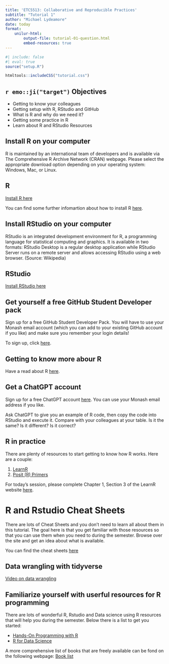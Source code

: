 ```yaml
---
title: 'ETC5513: Collaborative and Reproducible Practices'
subtitle: "Tutorial 1"
author: "Michael Lydeamore"
date: today
format:
    unilur-html:
        output-file: tutorial-01-question.html
        embed-resources: true
---
```



```r
#| include: false
#| eval: true
source("setup.R")
```

```r
htmltools::includeCSS("tutorial.css")
```


## `r emo::ji("target")` Objectives

* Getting to know your colleagues
* Getting setup with R, RStudio and GitHub
* What is R and why do we need it?
* Getting some practice in R
* Learn about R and RStudio Resources

## Install R on your computer

R is maintained by an international team of developers and is available via The Comprehensive R Archive Network (CRAN) webpage. Please select the appropriate download option depending on your operating system: Windows, Mac, or Linux.

::: {.callout-tip}
## R
[Install R here](https://cran.r-project.org/)
:::

You can find some further infomartion about how to install R [here](https://learnr.numbat.space/chapter1).

## Install RStudio on your computer

RStudio is an integrated development environment for R, a programming language for statistical computing and graphics. It is available in two formats: RStudio Desktop is a regular desktop application while RStudio Server runs on a remote server and allows accessing RStudio using a web browser. (Source: Wikipedia)

::: {.callout-tip}
## RStudio
[Install RStudio here](https://posit.co/download/rstudio-desktop/)
:::

## Get yourself a free GitHub Student Developer pack

Sign up for a free GitHub Student Developer Pack. You will have to use your Monash email account (which you can add to your existing GitHub account if you like) and make sure you remember your login details!

To sign up, click [here](https://education.github.com/pack).

## Getting to know more abour R

Have a read about R [here](https://www.r-project.org/about.html).

## Get a ChatGPT account

Sign up for a free ChatGPT account [here](https://chat.openai.com/auth/login). You can use your Monash email address if you like.

Ask ChatGPT to give you an example of R code, then copy the code into RStudio and execute it. Compare with your colleagues at your table. Is it the same? Is it different? Is it correct?

## R in practice

There are plenty of resources to start getting to know how R works. Here are a couple:

1. [LearnR](https://learnr.numbat.space)
2. [Posit (R) Primers](https://posit.cloud/learn/recipes)

For today's session, please complete Chapter 1, Section 3 of the LearnR website [here](https://learnr.numbat.space/chapter1).

# R and Rstudio Cheat Sheets 

There are lots of Cheat Sheets and you don't need to learn all about them in this tutorial.
The goal here is that you get familiar with those resources so that you can use them when you need to during the semester.
Browse over the site and get an idea about what is available.

You can find the cheat sheets [here](https://rstudio.com/resources/cheatsheets/)

## Data wrangling with tidyverse

[Video on data wrangling](https://rstudio.com/resources/webinars/data-wrangling-with-r-and-rstudio/)


## Familiarize yourself with userful resources for R programming

There are lots of wonderful R, Rstudio and Data science using R resources that will help you during the semester. Below there is a list to get you started: 


* [Hands-On Programming with R](https://rstudio-education.github.io/hopr/index.html)
* [R for Data Science](https://r4ds.had.co.nz/index.html)

A more comprehensive list of books that are freely available can be fond on the following webpage: [Book list](https://rstudio.com/resources/books/)
